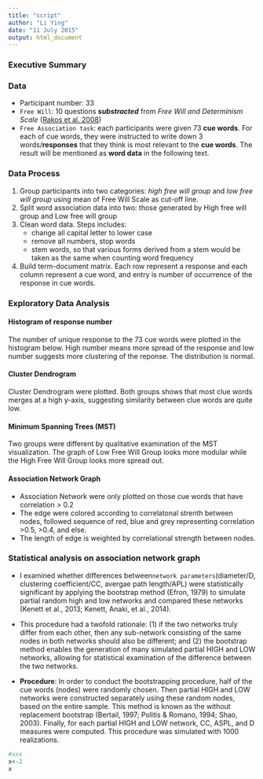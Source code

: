 ```yaml
---
title: "script"
author: "Li Ying"
date: "11 July 2015"
output: html_document
---
```


### Executive Summary

### Data
- Participant number: 33
- `Free Will`: 10 questions ***substracted*** from *Free Will and Determinism Scale* ([Rakos et al. 2008](http://agencyandresponsibility.typepad.com/files/competing-free-will-and-responsibility-scales.pdf))
- `Free Association task`: each participants were given 73 **cue words**. For each of cue words, they were instructed to write down 3 words/**responses** that they think is most relevant to the **cue words**. The result will be mentioned as **word data** in the following text.

### Data Process
1. Group participants into two categories: *high free will group* and *low free will group* using mean of Free Will Scale as cut-off line. 
2. Split word association data into two: those generated by High free will group and Low free will group
3. Clean word data. Steps includes:
    * change all capital letter to lower case
    * remove all numbers, stop words
    * stem words, so that various forms derived from a stem would be taken as the same when counting word frequency
4. Build term-document matrix. Each row represent a response and each column represent a cue word, and entry is number of occurrence of the response in cue words.

### Exploratory Data Analysis

#### Histogram of response number
The number of unique response to the 73 cue words were plotted in the histogram below. High number means more spread of the response and low number suggests more clustering of the reponse. The distribution is normal. 

#### Cluster Dendrogram 
Cluster Dendrogram were plotted. Both groups shows that most clue words merges at a high y-axis, suggesting similarity between clue words are quite low. 

#### Minimum Spanning Trees (MST)
Two groups were different by qualitative examination of the MST visualization. The graph of Low Free Will Group looks more modular while the High Free Will Group looks more spread out.
  
#### Association Network Graph
- Association Network were only plotted on those cue words that have correlation > 0.2
- The edge were colored according to correlatonal strenth between nodes, followed sequence of red, blue and grey representing correlation >0.5, >0.4, and else.
- The length of edge is weighted by correlational strength between nodes. 

### Statistical analysis on association network graph
- I examined whether differences between`network parameters`(diameter/D, clustering coefficient/CC, avergae path length/APL) were statistically significant by applying the bootstrap method (Efron, 1979) to simulate partial random high and low networks and compared these networks (Kenett et al., 2013; Kenett, Anaki, et al., 2014).    

- This procedure had a twofold rationale: (1) if the two networks truly differ from each other, then any sub-network consisting of the same nodes in both networks should also be different; and (2) the bootstrap method enables the generation of many simulated partial HIGH and LOW networks, allowing for statistical examination of the difference between the two networks. 

- **Procedure**: In order to conduct the bootstrapping procedure, half of the cue words (nodes) were randomly chosen. Then partial HIGH and LOW networks were constructed separately using these random nodes, based on the entire sample. This method is known as the without replacement bootstrap (Bertail, 1997; Politis & Romano, 1994; Shao, 2003). Finally, for each partial HIGH and LOW network, CC, ASPL, and D  measures were computed. This procedure was simulated with 1000 realizations.

```r
#xxx
x<-2
x
```


